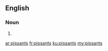 {{also|piss-ants|piss ants}}
==English==

===Noun===
{{head|en|noun plural form}}

# {{plural of|pissant|lang=en}}

[[ar:pissants]]
[[fr:pissants]]
[[ku:pissants]]
[[my:pissants]]